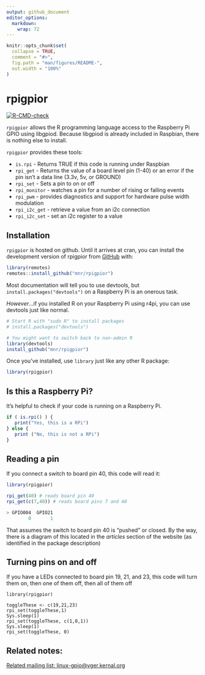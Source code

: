 ```yaml
---
output: github_document
editor_options: 
  markdown: 
    wrap: 72
---
```


<!-- README.md is generated from README.Rmd. Please edit that file -->

```r
knitr::opts_chunk$set(
  collapse = TRUE,
  comment = "#>",
  fig.path = "man/figures/README-",
  out.width = "100%"
)
```

# rpigpior

<!--  <a href="https://mnr.github.io/rpigpior/"><img src="man/figures/logo.png" align="right" height="138"></a> -->

<!-- badges: start -->

[![R-CMD-check](https://github.com/mnr/rpigpior/actions/workflows/R-CMD-check.yaml/badge.svg)](https://github.com/mnr/rpigpior/actions/workflows/R-CMD-check.yaml)

<!-- badges: end -->

`rpigpior` allows the R programming language access to the Raspberry Pi
GPIO using libgpiod. Because libgpiod is already included in Raspbian,
there is nothing else to install.

`rpigpior` provides these tools:

-   `is.rpi` - Returns TRUE if this code is running under Raspbian
-   `rpi_get` - Returns the value of a board level pin (1-40) or an
    error if the pin isn't a data line (3.3v, 5v, or GROUND)
-   `rpi_set` - Sets a pin to on or off
-   `rpi_monitor` - watches a pin for a number of rising or falling
    events
-   `rpi_pwm` - provides diagnostics and support for hardware pulse
    width modulation
-   `rpi_i2c_get` - retrieve a value from an i2c connection
-   `rpi_i2c_set` - set an i2c register to a value

## Installation

`rpigpior` is hosted on github. Until it arrives at cran, you can
install the development version of rpigpior from
[GitHub](https://github.com/mnr/rpigpior) with:

``` r
library(remotes)
remotes::install_github("mnr/rpigpior")
```

Most documentation will tell you to use devtools, but
`install.packages("devtools")` on a Raspberry Pi is an onerous task.

*However*...if you installed R on your Raspberry Pi using r4pi, you can
use devtools just like normal.

```r
# Start R with "sudo R" to install packages
# install.packages("devtools")

# You might want to switch back to non-admin R
library(devtools)
install_github("mnr/rpigpior")
```

Once you've installed, use `library` just like any other R package:

``` r
library(rpigpior)
```

## Is this a Raspberry Pi?

It's helpful to check if your code is running on a Raspberry Pi.

``` r
if ( is.rpi() ) {
   print("Yes, this is a RPi")
} else {
   print ("No, this is not a RPi")
}
```

## Reading a pin

If you connect a switch to board pin 40, this code will read it:

``` r
library(rpigpior)

rpi_get(40) # reads board pin 40
rpi_get(c(7,40)) # reads board pins 7 and 40

> GPIO004  GPIO21
        0       1
```

That assumes the switch to board pin 40 is "pushed" or closed. By the
way, there is a diagram of this located in the *articles* section of the
website (as identified in the package description)

## Turning pins on and off

If you have a LEDs connected to board pin 19, 21, and 23, this code will
turn them on, then one of them off, then all of them off

```         
library(rpigpior)

toggleThese <- c(19,21,23)
rpi_set(toggleThese,1)
Sys.sleep(1)
rpi_set(toggleThese, c(1,0,1))
Sys.sleep(1)
rpi_set(toggleThese, 0)
```

## Related notes:

[Related mailing list:
linux-gpio\@vger.kernal.org](https://www.spinics.net/lists/linux-gpio/)
